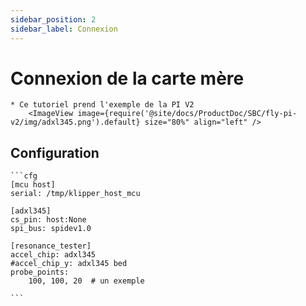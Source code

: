 ```yaml
---
sidebar_position: 2
sidebar_label: Connexion
---
```





# Connexion de la carte mère

    * Ce tutoriel prend l'exemple de la PI V2
        <ImageView image={require('@site/docs/ProductDoc/SBC/fly-pi-v2/img/adxl345.png').default} size="80%" align="left" />

## Configuration

    ```cfg
    [mcu host]
    serial: /tmp/klipper_host_mcu

    [adxl345]
    cs_pin: host:None
    spi_bus: spidev1.0

    [resonance_tester]
    accel_chip: adxl345
    #accel_chip_y: adxl345 bed
    probe_points:
        100, 100, 20  # un exemple

    ```